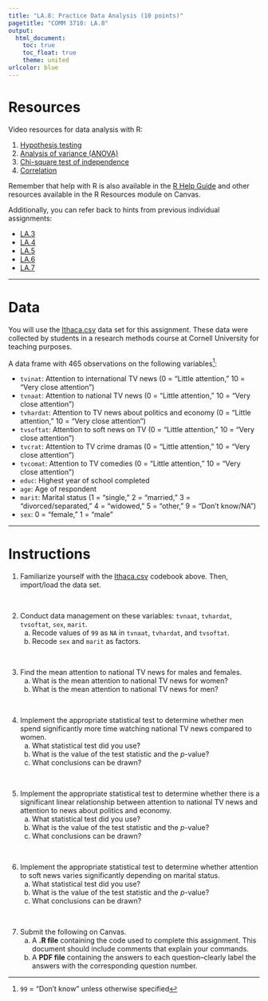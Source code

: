 ```yaml
---
title: "LA.8: Practice Data Analysis (10 points)"
pagetitle: "COMM 3710: LA.8"
output:
  html_document:
    toc: true
    toc_float: true
    theme: united
urlcolor: blue
---
```


# Resources
Video resources for data analysis with R:

1. [Hypothesis testing](https://youtu.be/08uylSp-CuI)
2. [Analysis of variance (ANOVA)](https://youtu.be/2uQCUBtqCfM)
3. [Chi-square test of independence](https://youtu.be/Dnlp9vswwEk)
4. [Correlation](https://youtu.be/lf4HfHx2ASs)

Remember that help with R is also available in the [R Help Guide](https://rpubs.com/yesun/Comm3710_helpwithR) and other resources available in the R Resources module on Canvas.

Additionally, you can refer back to hints from previous individual assignments:

- [LA.3](https://sarakyeo.github.io/COMM-3710/LA/LA.3.html)
- [LA.4](https://sarakyeo.github.io/COMM-3710/LA/LA.4.html)
- [LA.5](https://sarakyeo.github.io/COMM-3710/LA/LA.5.html)
- [LA.6](https://sarakyeo.github.io/COMM-3710/LA/LA.6.html)
- [LA.7](https://sarakyeo.github.io/COMM-3710/LA/LA.7.html)

---

# Data
You will use the [Ithaca.csv](https://utah.instructure.com/files/108105203/download?download_frd=1) data set for this assignment. These data were collected by students in a research methods course at Cornell University for teaching purposes.

A data frame with 465 observations on the following variables^[`99` = “Don’t know” unless otherwise specified]:

*	`tvinat`: Attention to international TV news (0 = “Little attention,” 10 = “Very close attention”)
*	`tvnaat`: Attention to national TV news (0 = “Little attention,” 10 = “Very close attention”)
*	`tvhardat`: Attention to TV news about politics and economy (0 = “Little attention,” 10 = “Very close attention”)
*	`tvsoftat`: Attention to soft news on TV (0 = “Little attention,” 10 = “Very close attention”)
*	`tvcrat`: Attention to TV crime dramas (0 = “Little attention,” 10 = “Very close attention”)
*	`tvcomat`: Attention to TV comedies (0 = “Little attention,” 10 = “Very close attention”)
*	`educ`: Highest year of school completed
*	`age`: Age of respondent
*	`marit`: Marital status (1 = “single,” 2 = “married,” 3 = “divorced/separated,” 4 = “widowed,” 5 = “other,” 9 = “Don’t know/NA”)
*	`sex`: 0 = “female,” 1 = “male”

---

# Instructions
1. Familiarize yourself with the [Ithaca.csv](https://utah.instructure.com/files/108105203/download?download_frd=1) codebook above. Then, import/load the data set.

<br>

2. Conduct data management on these variables: `tvnaat`, `tvhardat`, `tvsoftat`, `sex`, `marit`.
      a. Recode values of `99` as `NA` in `tvnaat`, `tvhardat`, and `tvsoftat`.
      b. Recode `sex` and `marit` as factors.

<br>

3. Find the mean attention to national TV news for males and females.
      a. What is the mean attention to national TV news for women?
      b. What is the mean attention to national TV news for men?
      
<br>

4. Implement the appropriate statistical test to determine whether men spend significantly more time watching national TV news compared to women.
      a. What statistical test did you use?
      b. What is the value of the test statistic and the *p*-value?
      c. What conclusions can be drawn?

<br>

5. Implement the appropriate statistical test to determine whether there is a significant linear relationship between attention to national TV news and attention to news about politics and economy.
      a. What statistical test did you use?
      b. What is the value of the test statistic and the *p*-value?
      c. What conclusions can be drawn?

<br>

6. Implement the appropriate statistical test to determine whether attention to soft news varies significantly depending on marital status.
      a. What statistical test did you use?
      b. What is the value of the test statistic and the *p*-value?
      c. What conclusions can be drawn?

<br>

7. Submit the following on Canvas.
      a. A **.R file** containing the code used to complete this assignment. This document should include comments that explain your commands.
      b. A **PDF file** containing the answers to each question--clearly label the answers with the corresponding question number.